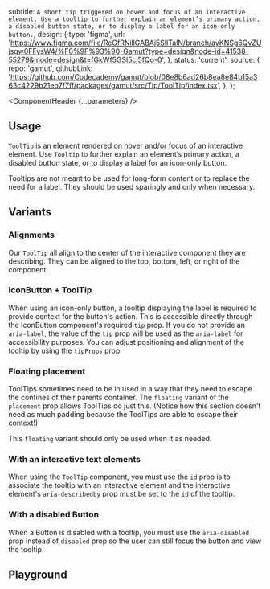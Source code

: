 


  subtitle: `A short tip triggered on hover and focus of an interactive element. Use a tooltip to further explain an element’s primary action, a disabled button state, or to display a label for an icon-only button.`,
  design: {
    type: 'figma',
    url: 'https://www.figma.com/file/ReGfRNillGABAj5SlITalN/branch/ayKNSg6QvZUjsgw0FFysW4/%F0%9F%93%90-Gamut?type=design&node-id=41538-55279&mode=design&t=fGkWf5GSl5cj5fQo-0',
  },
  status: 'current',
  source: {
    repo: 'gamut',
    githubLink:
      'https://github.com/Codecademy/gamut/blob/08e8b6ad26b8ea8e84b15a363c4229b21eb7f7ff/packages/gamut/src/Tip/ToolTip/index.tsx',
  },
};

<Meta of={ToolTipStories} />

<ComponentHeader {...parameters} />

## Usage

`ToolTip` is an element rendered on hover and/or focus of an interactive element. Use `Tooltip` to further explain an element’s primary action, a disabled button state, or to display a label for an icon-only button.

Tooltips are not meant to be used for long-form content or to replace the need for a label. They should be used sparingly and only when necessary.

## Variants

### Alignments

Our `ToolTip` all align to the center of the interactive component they are describing. They can be aligned to the top, bottom, left, or right of the component.

<Canvas of={ToolTipStories.Alignments} />

### IconButton + ToolTip

When using an icon-only button, a tooltip displaying the label is required to provide context for the button's action. This is accessible directly through the <LinkTo id="Atoms/Buttons/IconButton">IconButton</LinkTo> component's required `tip` prop. If you do not provide an `aria-label`, the value of the `tip` prop will be used as the `aria-label` for accessibility purposes. You can adjust positioning and alignment of the tooltip by using the `tipProps` prop.

<Canvas of={ToolTipStories.WithIconButton} />

### Floating placement

ToolTips sometimes need to be in used in a way that they need to escape the confines of their parents container. The `floating` variant of the `placement` prop allows ToolTips do just this. (Notice how this section doesn't need as much padding because the ToolTips are able to escape their context!)

This `floating` variant should only be used when it as needed.

<Canvas of={ToolTipStories.Floating} />

### With an interactive text elements

When using the `ToolTip` component, you must use the `id` prop is to associate the tooltip with an interactive element and the interactive element's `aria-describedby` prop must be set to the `id` of the tooltip.

<Canvas of={ToolTipStories.InteractiveElement} />

### With a disabled Button

When a Button is disabled with a tooltip, you must use the `aria-disabled` prop instead of `disabled` prop so the user can still focus the button and view the tooltip.

<Canvas of={ToolTipStories.Disabled} />

## Playground

<Canvas sourceState="shown" of={ToolTipStories.Default} />

<Controls of={ToolTipStories.Default} />
